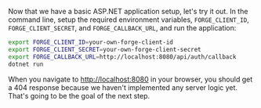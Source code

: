 Now that we have a basic ASP.NET application setup, let's try it out. In the command line,
setup the required environment variables, `FORGE_CLIENT_ID`, `FORGE_CLIENT_SECRET`, and
`FORGE_CALLBACK_URL`, and run the application:

```bash
export FORGE_CLIENT_ID=your-own-forge-client-id
export FORGE_CLIENT_SECRET=your-own-forge-client-secret
export FORGE_CALLBACK_URL=http://localhost:8080/api/auth/callback
dotnet run
```

When you navigate to [http://localhost:8080](http://localhost:8080) in your browser,
you should get a 404 response because we haven't implemented any server logic yet.
That's going to be the goal of the next step.

